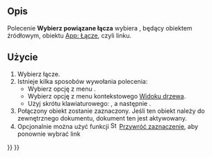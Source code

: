 <languages/>

<div class="mw-translate-fuzzy">
{{Docnav/pl
|[[Std_Workbench/pl|Środowiska pracy]]
|[[Std_LinkSelectLinkedFinal/pl|Przejdź do najgłębiej połączonego obiektu]]
|[[Std_View_Menu/pl|Std: Menu widok]]
|IconL=
|IconR=Std_LinkSelectLinkedFinal.svg
|IconC=Freecad.svg
}}
</div>

{{GuiCommand/pl
|Name=Std LinkSelectLinked
|Name/pl=Std: Przejdź do połączonego obiektu
|MenuLocation=Widok → Nawigacja przy użyciu łączy → Przejdź do połączonego obiektu
|Workbenches=wszystkie
|Version=0.19
|SeeAlso=[[Std_LinkSelectLinkedFinal/pl|Przejdź do najgłębiej połączonego obiektu]], [[Std_LinkSelectAllLinks/pl|Wybierz wszystkie łącza]]
}}

<span id="Description"></span>
==Opis==

Polecenie '''Wybierz powiązane łącza''' wybiera {{PropertyData|Powiązany obiekt}}, będący obiektem źródłowym, obiektu [[App_Link/pl|App: Łącze]], czyli linku.

<span id="Usage"></span>
==Użycie==

# Wybierz łącze.
# Istnieje kilka sposobów wywołania polecenia:
#* Wybierz opcję z menu {{MenuCommand|Widok → Nawigacja przy użyciu łączy → [[Image:Std_LinkSelectLinked.svg|16px]] Przejdź do połączonego obiektu}}.
#* Wybierz opcję {{MenuCommand|Akcje z łączami → [[Image:Std_LinkSelectLinked.svg|16px]] Przejdź do połączonego obiektu}} z menu kontekstowego [[Tree_view/pl|Widoku drzewa]].
#* Użyj skrótu klawiaturowego: {{KEY|S}}, a następnie {{KEY|G}}.
# Połączony obiekt zostanie zaznaczony. Jeśli ten obiekt należy do zewnętrznego dokumentu, dokument ten jest aktywowany.
# Opcjonalnie można użyć funkcji [[Image:Std_SelBack.svg|16px]] [[Std_SelBack/pl|Przywróć zaznaczenie]], aby ponownie wybrać link


<div class="mw-translate-fuzzy">
{{Docnav/pl
|[[Std_Workbench/pl|Środowiska pracy]]
|[[Std_LinkSelectLinkedFinal/pl|Przejdź do najgłębiej połączonego obiektu]]
|[[Std_View_Menu/pl|Std: Menu widok]]
|IconL=
|IconR=Std_LinkSelectLinkedFinal.svg
|IconC=Freecad.svg
}}
</div>

{{Std_Base_navi{{#translation:}}}}
{{Userdocnavi{{#translation:}}}}